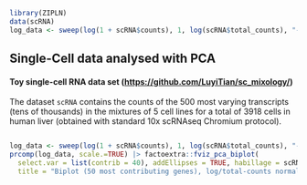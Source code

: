 
```r
library(ZIPLN)
data(scRNA)
log_data <- sweep(log(1 + scRNA$counts), 1, log(scRNA$total_counts), "-")
```

## Single-Cell data analysed with PCA  {.fragile}

#### Toy single-cell RNA data set ([https://github.com/LuyiTian/sc_mixology/](https://github.com/LuyiTian/sc_mixology/))

The dataset `scRNA` contains the counts of the 500 most varying transcripts (tens of thousands) in the mixtures of 5 cell lines for a total of 3918 cells in human liver (obtained with standard 10x scRNAseq Chromium protocol).

:::: {.columns}

::: {.column width="70%"}

```r
log_data <- sweep(log(1 + scRNA$counts), 1, log(scRNA$total_counts), "-")
prcomp(log_data, scale.=TRUE) |> factoextra::fviz_pca_biplot(
  select.var = list(contrib = 40), addEllipses = TRUE, habillage = scRNA$cell_line, alpha=.7,
  title = "Biplot (50 most contributing genes), log/total-counts normalization") + scale_color_viridis_d()
```

:::

:::: 